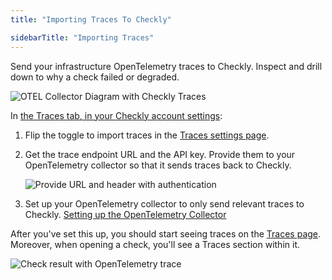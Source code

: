 ```yaml
---
title: "Importing Traces To Checkly"

sidebarTitle: "Importing Traces"
---
```


Send your infrastructure OpenTelemetry traces to Checkly. Inspect and drill down to why a check failed or degraded.

![OTEL Collector Diagram with Checkly Traces](/images/docs/images/otel/checkly-traces-otel-collector-diagram.png)



In [the Traces tab, in your Checkly account settings](https://app.checklyhq.com/settings/account/traces): 

1. Flip the toggle to import traces in the [Traces settings page](https://app.checklyhq.com/settings/account/traces).
   
2. Get the trace endpoint URL and the API key. Provide them to your OpenTelemetry collector so that it sends traces back to Checkly.

   ![Provide URL and header with authentication](/images/docs/images/otel/otel_import_traces_settings.png)


3. Set up your OpenTelemetry collector to only send relevant traces to Checkly. [Setting up the OpenTelemetry Collector](/traces-open-telemetry/importing-traces/sending-traces-otel-collector/) 

After you've set this up, you should start seeing traces on the [Traces page](https://app.checklyhq.com/traces). Moreover, when opening a check, you'll see a Traces section within it.

   ![Check result with OpenTelemetry trace](/images/docs/images/otel/otel_check_result.png)



